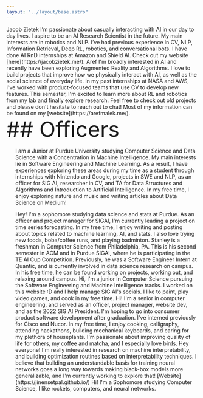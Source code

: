 ```yaml
---
layout: "../layout/base.astro"
---
```




<ContentSection title="Spring 2023 Board">
<Spacer y='24'></Spacer>
<Exec title='President'>
<span slot='name'>
    Jacob Zietek
</span>
I’m passionate about casually interacting with AI in our day to day lives. I aspire to be an AI Research Scientist in the future. My main interests are in robotics and NLP. I’ve had previous experience in CV, NLP, Information Retrieval, Deep RL, robotics, and conversational bots. I have done AI RnD internships at Amazon and Shield AI. Check out my website [here](https://jacobzietek.me/).

</Exec>


<Exec title='Vice President'>
<span slot='name'>
    Aref
</span>
I'm broadly interested in AI and recently have been exploring Augmented Reality and Algorithms. I love to build projects that improve how we physically interact with AI, as well as the social science of everyday life. In my past internships at NASA and AWS, I've worked with product-focused teams that use CV to develop new features. This semester, I'm excited to learn more about RL and robotics from my lab and finally explore research. Feel free to check out old projects and please don't hesitate to reach out to chat! Most of my information can be found on my [website](https://arefmalek.me/).

</Exec>



 <div class="gradient-text text-center font-extrabold tracking-tight" style='font-size:3.5rem'>
    ## Officers
</div>


<ul>
<Officer name="Ananya Singh">

I am a Junior at Purdue University studying Computer Science and Data Science with a Concentration in Machine Intelligence. My main interests lie in Software Engineering and Machine Learning. As a result, I have experiences exploring these areas during my time as a student through internships with Nintendo and Google, projects in SWE and NLP, as an officer for SIG AI, researcher in CV, and TA for Data Structures and Algorithms and Introduction to Artificial Intelligence. In my free time, I enjoy exploring nature and music and writing articles about Data Science on Medium!

</Officer>

<Officer name="Sameeha Afrulbasha">
Hey! I'm a sophomore studying data science and stats at Purdue. As an officer and project manager for SIGAI, I'm currently leading a project on time series forecasting. In my free time, I enjoy writing and posting about topics related to machine learning, AI, and stats. I also love trying new foods, boba/coffee runs, and playing badminton.
</Officer>

<Officer name="Stanley Kim">
Stanley is a freshman in Computer Science from Philadelphia, PA. This is his second semester in ACM and in Purdue SIGAI, where he is participating in the TE AI Cup Competition. Previously, he was a Software Engineer Intern at Quantic, and is currently involved in data science research on campus. In his free time, he can be found working on projects, working out, and relaxing around campus.
</Officer>

<Officer name='Saisravani Kuchibhotla'>
Hi, I'm a junior in Computer Science pursuing the Software Engineering and Machine Intelligence tracks. I worked on this website :D and I help manage SIG AI's socials. I like to paint, play video games, and cook in my free time.
</Officer>
<Officer name='Anna Shen'>
Hi! I'm a senior in computer engineering, and served as an officer, project manager, website dev, and as the 2022 SIG AI President. I'm hoping to go into consumer product software development after graduation. I've interned previously for Cisco and Nucor. In my free time, I enjoy cooking, calligraphy, attending hackathons, building mechanical keyboards, and caring for my plethora of houseplants. I'm passionate about improving quality of life for others, my coffee and matcha, and I especially love birds.
</Officer>
<Officer name='Jinen Setpal'>
 Hey everyone! I'm really interested in research on machine interpretability, and building optimization routines based on interpretability techniques. I believe that building an understandable basis for training neural networks goes a long way towards making black-box models more generalizable, and I'm currently working to explore that! [Website](https://jinensetpal.github.io/)
</Officer>

<Officer name='Sagar Patil'>
Hi! I'm a Sophomore studying Computer Science, I like rockets, computers, and neural networks.
</Officer>



</ul>
</ContentSection>
